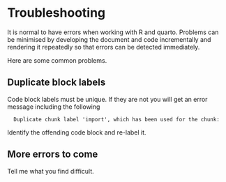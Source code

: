 # Troubleshooting

It is normal to have errors when working with R and quarto.
Problems can be minimised by developing the document and code incrementally and rendering it repeatedly so that errors can be detected immediately.

Here are some common problems.

## Duplicate block labels

Code block labels must be unique. 
If they are not you will get an error message including the following

```
  Duplicate chunk label 'import', which has been used for the chunk:
```

Identify the offending code block and re-label it.

## More errors to come

Tell me what you find difficult.
